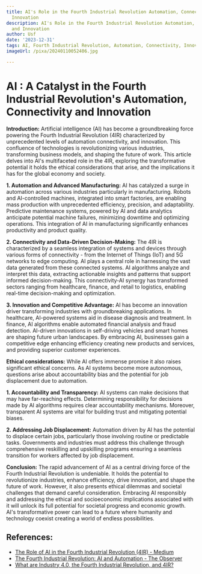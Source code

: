 ```yaml
---
title: AI's Role in the Fourth Industrial Revolution Automation, Connectivity, and
  Innovation
description: AI's Role in the Fourth Industrial Revolution Automation, Connectivity,
  and Innovation
author: Usf
date: '2023-12-31'
tags: AI, Fourth Industrial Revolution, Automation, Connectivity, Innovation
imageUrl: /pixa/20240110052406.jpg

---
```

# AI : A Catalyst in the Fourth Industrial Revolution's Automation,  Connectivity and Innovation

**Introduction:**
Artificial  intelligence (AI) has become a groundbreaking force powering the Fourth Industrial Revolution (4IR) characterized by unprecedented levels of automation connectivity, and innovation. This confluence  of technologies is revolutionizing various industries, transforming business  models, and shaping the future of work. This article delves into AI's multifaceted  role in the 4IR, exploring the transformative potential it holds  the ethical  considerations that arise,  and the implications it has for the global economy and society.

**1. Automation and Advanced Manufacturing:**
AI has catalyzed  a surge  in automation across various industries particularly in manufacturing. Robots and AI-controlled machines, integrated  into smart factories, are enabling mass production with unprecedented efficiency, precision, and adaptability. Predictive maintenance systems, powered by AI and data analytics anticipate potential machine failures, minimizing downtime and optimizing operations.  This integration of AI in manufacturing significantly enhances productivity and product quality.

**2. Connectivity and Data-Driven Decision-Making:**
The 4IR is characterized by a seamless integration of systems and devices through various forms of connectivity - from  the Internet of Things (IoT) and 5G networks to edge computing. AI plays a  central role in harnessing the vast data generated from these connected systems. AI algorithms analyze and interpret this data, extracting actionable insights and patterns that support informed decision-making. This connectivity-AI synergy has transformed  sectors  ranging from healthcare, finance, and retail to logistics, enabling real-time decision-making and optimization.

**3. Innovation  and Competitive Advantage:**
AI has become an innovation driver transforming industries with groundbreaking applications. In healthcare, AI-powered systems aid in disease diagnosis and treatment. In finance, AI algorithms enable automated financial  analysis and fraud detection. AI-driven innovations in  self-driving vehicles  and smart homes are shaping future urban landscapes. By embracing AI, businesses gain a competitive edge  enhancing efficiency creating new products and services, and providing superior customer experiences.

**Ethical considerations:**
While AI offers immense promise  it also raises significant ethical concerns. As AI systems become more autonomous, questions arise about accountability bias  and the potential for job displacement due  to automation.

**1. Accountability and Transparency:**
AI systems can make decisions that may  have far-reaching effects. Determining responsibility for decisions  made by AI  algorithms requires clear accountability mechanisms. Moreover, transparent AI systems  are vital for building trust and mitigating potential biases.

**2.  Addressing Job Displacement:**
Automation driven  by AI has the potential to  displace certain jobs, particularly those involving routine or predictable tasks. Governments and industries must address this challenge through comprehensive reskilling and upskilling programs ensuring a seamless transition for workers affected  by job  displacement.

**Conclusion:**
The  rapid  advancement of AI  as a central driving  force  of the Fourth Industrial Revolution is undeniable. It  holds the potential to  revolutionize industries, enhance efficiency, drive innovation,  and shape  the  future of work. However, it also presents ethical dilemmas and societal challenges that demand  careful consideration.  Embracing AI responsibly and addressing the ethical and socioeconomic implications associated with it will unlock  its full  potential for societal progress and economic growth. AI's transformative power  can lead to a future  where humanity and technology coexist creating a world of endless possibilities.

## References:
- [The Role of AI in the Fourth Industrial Revolution (4IR) - Medium](https://medium.com/@besniklimaj/the-role-of-ai-in-the-fourth-industrial-revolution-4ir-2b115145804b)
- [The Fourth Industrial Revolution: AI and Automation - The Observer](https://theobserver-qiaa.org/the-fourth-industrial-revolution-ai-and-automation)
- [What are Industry 4.0, the Fourth Industrial Revolution, and 4IR?](https://www.mckinsey.com/featured-insights/mckinsey-explainers/what-are-industry-4-0-the-fourth-industrial-revolution-and-4ir)
